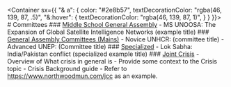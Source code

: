 
<HeaderImage src="https://placehold.co/600x400/303030/FFF" title="Committees" />

<Container sx={{
    "& a": {
        color: "#2e8b57",
        textDecorationColor: "rgba(46, 139, 87, .5)",
        "&:hover": {
            textDecorationColor: "rgba(46, 139, 87, 1)",
        }
    }
}}>
    # Committees
    ### [Middle School General Assembly](#!)
        - MS UNOOSA: The Expansion of Global Satellite Intelligence Networks (example title)
    ### [General Assembly Committees (Mains)](#!)
        - Novice UNHCR: (committee title)
        - Advanced UNEP: (Committee title)
    ### [Specialized](#!)
        - Lok Sabha: India/Pakistan conflict (specialized example title)
    ### [Joint Crisis](#!)
        - Overview of What crisis in general is
        - Provide some context to the Crisis topic
        - Crisis Background guide
        - Refer to https://www.northwoodmun.com/jcc as an example.
</Container>